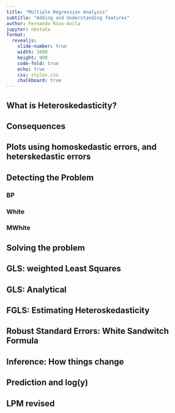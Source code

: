 ```yaml
---
title: "Multiple Regression Analysis"
subtitle: "Adding and Understanding features"
author: Fernando Rios-Avila
jupyter: nbstata
format: 
  revealjs: 
    slide-number: true
    width: 1600
    height: 900
    code-fold: true
    echo: true
    css: styles.css 
    chalkboard: true
---
```


## What is Heteroskedasticity?

## Consequences

## Plots using homoskedastic errors, and heterskedastic errors

## Detecting the Problem

### BP

### White

### MWhite

## Solving the problem

## GLS: weighted Least Squares

## GLS: Analytical

## FGLS: Estimating Heteroskedasticity

## Robust Standard Errors: White Sandwitch Formula

## Inference: How things change

## Prediction and log(y)

## LPM revised